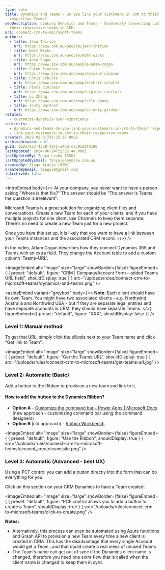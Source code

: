 ```yaml
---
type: rule
title: Dynamics and Teams - Do you link your customers in CRM to their
  respective Teams?
seoDescription: Linking Dynamics and Teams - Seamlessly connecting customers to
  their respective teams in CRM.
uri: connect-crm-to-microsoft-teams
authors:
  - title: Jean Thirion
    url: https://ssw.com.au/people/jean-thirion
  - title: Matt Wicks
    url: https://ssw.com.au/people/matt-wicks
  - title: Adam Cogan
    url: https://www.ssw.com.au/people/adam-cogan
  - title: Calum Simpson
    url: https://www.ssw.com.au/people/calum-simpson
  - title: Chris Schultz
    url: https://www.ssw.com.au/people/chris-schultz
  - title: Piers Sinclair
    url: https://www.ssw.com.au/people/piers-sinclair
  - title: Lu Zhang
    url: https://www.ssw.com.au/people/lu-zhang
  - title: Jonty Gardner
    url: https://www.ssw.com.au/people/jonty-gardner
related:
  - customize-dynamics-user-experience
redirects:
  - dynamics-and-teams-do-you-link-your-customers-in-crm-to-their-respective-teams
  - link-your-customers-in-crm-to-their-respective-teams
created: 2022-02-21T01:25:37.000Z
archivedreason: null
guid: 1b2a7623-45c8-4a45-a46a-c2c9150f9180
lastUpdated: 2024-06-24T22:52:44.000Z
lastUpdatedBy: Tanya Leahy [SSW]
lastUpdatedByEmail: tanyaleahy@ssw.com.au
createdBy: Tiago Araújo [SSW]
createdByEmail: tiagov8@gmail.com
isArchived: false
---
```


<introEmbed
  body={<>
At your company, you never want to have a person asking "Where is that file?"
The answer should be "The answer is Teams, the question is irrelevant".

Microsoft Teams is a great solution for organizing client files and conversations. Create a new Team for each of your clients, and if you have multiple projects for one client, use Channels to keep them separate. There's no need to create a new Team just for a new project.

Once you have this set up, it is likely that you want to have a link between your Teams instances and the associated CRM record.
  </>}
/>
<youtubeEmbed url="https://www.youtube.com/embed/3nkO8BxG8Sc" description="" />

In the video, Adam Cogan describes how they connect Dynamics 365 and Teams with an extra field. They change the Account table to add a custom column 'Teams-URL'.


<imageEmbed
  alt="Image"
  size="large"
  showBorder={false}
  figureEmbed={ {
    preset: "default",
    figure: "CRM | Company/Account Form – added Teams URL field",
    shouldDisplay: true
  } }
  src="/uploads/rules/connect-crm-to-microsoft-teams/dynamics-and-teams.png"
/>

<asideEmbed
  variant="greybox"
  body={<>
    **Note:** Each client should have its own Team. You might have two associated clients - e.g. Northwind Australia and Northwind USA - but if they are separate legal entities and have separate accounts in CRM, they should have separate Teams.
  </>}
  figureEmbed={{
    preset: "default",
    figure: "XXX",
    shouldDisplay: false
  }}
/>

### Level 1: Manual method

To get that URL, simply click the ellipsis next to your Team name and click "Get link to Team".


<imageEmbed
  alt="Image"
  size="large"
  showBorder={false}
  figureEmbed={ {
    preset: "default",
    figure: "Get the Teams URL",
    shouldDisplay: true
  } }
  src="/uploads/rules/connect-crm-to-microsoft-teams/get-teams-url.jpg"
/>

### Level 2: Automatic (Basic)

Add a button to the Ribbon to provision a new team and link to it.

#### How to add the button to the Dynamics Ribbon?

* **Option A** - [Customize the command bar - Power Apps | Microsoft Docs](https://docs.microsoft.com/en-us/powerapps/maker/model-driven-apps/use-command-designer?WT.mc_id=M365-MVP-33518) (new approach - customizing command bar using the command designers)
* **Option B** (old approach) - [Ribbon Workbench](https://www.develop1.net/public/rwb/ribbonworkbench.aspx)


<imageEmbed
  alt="Image"
  size="large"
  showBorder={false}
  figureEmbed={ {
    preset: "default",
    figure: "Use the Ribbon",
    shouldDisplay: true
  } }
  src="/uploads/rules/connect-crm-to-microsoft-teams/account_createteamssite.png"
/>

### Level 3: Automatic (Advanced - best UX)

Using a PCF control you can add a button directly into the form that can do everything for you.

Click on this section on your CRM Dynamics to have a Team created:


<imageEmbed
  alt="Image"
  size="large"
  showBorder={false}
  figureEmbed={ {
    preset: "default",
    figure: "PCF control allows you to add a button to create a Team",
    shouldDisplay: true
  } }
  src="/uploads/rules/connect-crm-to-microsoft-teams/click-to-create.png"
/>

**Notes:**

* Alternatively, this process can even be automated using Azure functions and Graph API to provision a new Team every time a new client is created in CRM. This has the disadvantage that every single Account would get a Team...and that could create a real mess of unused Teams
* The Team's name can get out of sync if the Dynamics client name is changed, therefore you need one extra flow that is called when the client name is changed to keep them in sync
